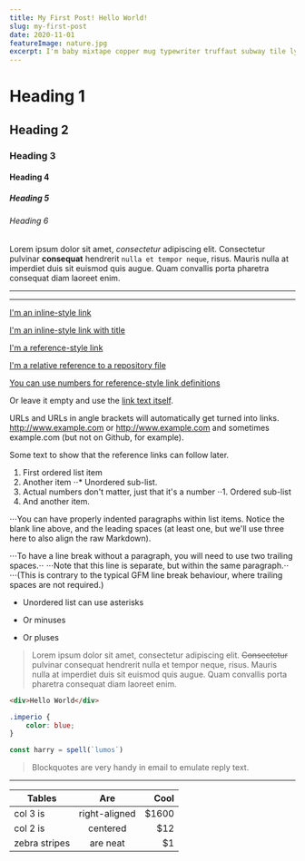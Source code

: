 ```yaml
---
title: My First Post! Hello World!
slug: my-first-post
date: 2020-11-01
featureImage: nature.jpg
excerpt: I'm baby mixtape copper mug typewriter truffaut subway tile lyft whatever heirloom vinyl hoodie fingerstache sriracha iPhone cornhole.
---
```


# Heading 1

## Heading 2

### Heading 3

#### Heading 4

##### Heading 5

###### Heading 6

Lorem ipsum dolor sit amet, *consectetur* adipiscing elit. Consectetur pulvinar __consequat__ hendrerit ```nulla et tempor neque```, risus. Mauris nulla at imperdiet duis sit euismod quis augue. Quam convallis porta pharetra consequat diam laoreet enim.

***
___

[I'm an inline-style link](https://www.google.com)

[I'm an inline-style link with title](https://www.google.com "Google's Homepage")

[I'm a reference-style link][Arbitrary case-insensitive reference text]

[I'm a relative reference to a repository file](../blob/master/LICENSE)

[You can use numbers for reference-style link definitions][1]

Or leave it empty and use the [link text itself].

URLs and URLs in angle brackets will automatically get turned into links. 
http://www.example.com or <http://www.example.com> and sometimes 
example.com (but not on Github, for example).

Some text to show that the reference links can follow later.

[arbitrary case-insensitive reference text]: https://www.mozilla.org
[1]: http://slashdot.org
[link text itself]: http://www.reddit.com

1. First ordered list item
2. Another item
⋅⋅* Unordered sub-list. 
1. Actual numbers don't matter, just that it's a number
⋅⋅1. Ordered sub-list
4. And another item.

⋅⋅⋅You can have properly indented paragraphs within list items. Notice the blank line above, and the leading spaces (at least one, but we'll use three here to also align the raw Markdown).

⋅⋅⋅To have a line break without a paragraph, you will need to use two trailing spaces.⋅⋅
⋅⋅⋅Note that this line is separate, but within the same paragraph.⋅⋅
⋅⋅⋅(This is contrary to the typical GFM line break behaviour, where trailing spaces are not required.)

* Unordered list can use asterisks
- Or minuses
+ Or pluses

> Lorem ipsum dolor sit amet, consectetur adipiscing elit. ~~Consectetur~~ pulvinar consequat hendrerit nulla et tempor neque, risus. Mauris nulla at imperdiet duis sit euismod quis augue. Quam convallis porta pharetra consequat diam laoreet enim.

```html
<div>Hello World</div>
```

```css
.imperio {
    color: blue;
}
```

```js
const harry = spell(`lumos`)
```

> Blockquotes are very handy in email to emulate reply text.

---

| Tables        | Are           | Cool  |
| ------------- |:-------------:| -----:|
| col 3 is      | right-aligned | $1600 |
| col 2 is      | centered      |   $12 |
| zebra stripes | are neat      |    $1 |